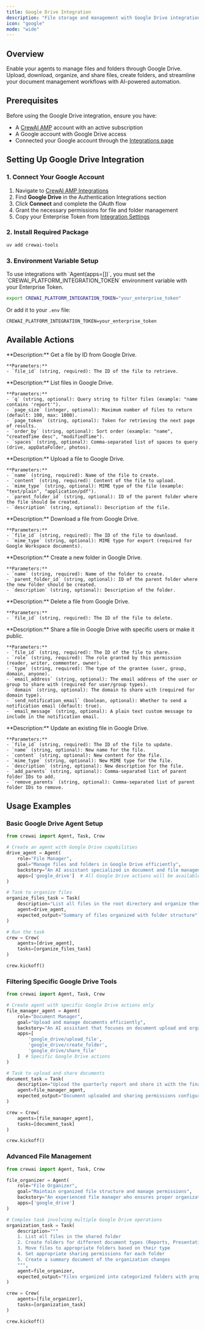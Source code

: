 ```yaml
---
title: Google Drive Integration
description: "File storage and management with Google Drive integration for CrewAI."
icon: "google"
mode: "wide"
---
```


## Overview

Enable your agents to manage files and folders through Google Drive. Upload, download, organize, and share files, create folders, and streamline your document management workflows with AI-powered automation.

## Prerequisites

Before using the Google Drive integration, ensure you have:

- A [CrewAI AMP](https://app.crewai.com) account with an active subscription
- A Google account with Google Drive access
- Connected your Google account through the [Integrations page](https://app.crewai.com/crewai_plus/connectors)

## Setting Up Google Drive Integration

### 1. Connect Your Google Account

1. Navigate to [CrewAI AMP Integrations](https://app.crewai.com/crewai_plus/connectors)
2. Find **Google Drive** in the Authentication Integrations section
3. Click **Connect** and complete the OAuth flow
4. Grant the necessary permissions for file and folder management
5. Copy your Enterprise Token from [Integration Settings](https://app.crewai.com/crewai_plus/settings/integrations)

### 2. Install Required Package

```bash
uv add crewai-tools
```

### 3. Environment Variable Setup

<Note>
  To use integrations with `Agent(apps=[])`, you must set the `CREWAI_PLATFORM_INTEGRATION_TOKEN` environment variable with your Enterprise Token.
</Note>

```bash
export CREWAI_PLATFORM_INTEGRATION_TOKEN="your_enterprise_token"
```

Or add it to your `.env` file:

```
CREWAI_PLATFORM_INTEGRATION_TOKEN=your_enterprise_token
```

## Available Actions

<AccordionGroup>
  <Accordion title="google_drive/get_file">
    **Description:** Get a file by ID from Google Drive.

    **Parameters:**
    - `file_id` (string, required): The ID of the file to retrieve.
  </Accordion>

  <Accordion title="google_drive/list_files">
    **Description:** List files in Google Drive.

    **Parameters:**
    - `q` (string, optional): Query string to filter files (example: "name contains 'report'").
    - `page_size` (integer, optional): Maximum number of files to return (default: 100, max: 1000).
    - `page_token` (string, optional): Token for retrieving the next page of results.
    - `order_by` (string, optional): Sort order (example: "name", "createdTime desc", "modifiedTime").
    - `spaces` (string, optional): Comma-separated list of spaces to query (drive, appDataFolder, photos).
  </Accordion>

  <Accordion title="google_drive/upload_file">
    **Description:** Upload a file to Google Drive.

    **Parameters:**
    - `name` (string, required): Name of the file to create.
    - `content` (string, required): Content of the file to upload.
    - `mime_type` (string, optional): MIME type of the file (example: "text/plain", "application/pdf").
    - `parent_folder_id` (string, optional): ID of the parent folder where the file should be created.
    - `description` (string, optional): Description of the file.
  </Accordion>

  <Accordion title="google_drive/download_file">
    **Description:** Download a file from Google Drive.

    **Parameters:**
    - `file_id` (string, required): The ID of the file to download.
    - `mime_type` (string, optional): MIME type for export (required for Google Workspace documents).
  </Accordion>

  <Accordion title="google_drive/create_folder">
    **Description:** Create a new folder in Google Drive.

    **Parameters:**
    - `name` (string, required): Name of the folder to create.
    - `parent_folder_id` (string, optional): ID of the parent folder where the new folder should be created.
    - `description` (string, optional): Description of the folder.
  </Accordion>

  <Accordion title="google_drive/delete_file">
    **Description:** Delete a file from Google Drive.

    **Parameters:**
    - `file_id` (string, required): The ID of the file to delete.
  </Accordion>

  <Accordion title="google_drive/share_file">
    **Description:** Share a file in Google Drive with specific users or make it public.

    **Parameters:**
    - `file_id` (string, required): The ID of the file to share.
    - `role` (string, required): The role granted by this permission (reader, writer, commenter, owner).
    - `type` (string, required): The type of the grantee (user, group, domain, anyone).
    - `email_address` (string, optional): The email address of the user or group to share with (required for user/group types).
    - `domain` (string, optional): The domain to share with (required for domain type).
    - `send_notification_email` (boolean, optional): Whether to send a notification email (default: true).
    - `email_message` (string, optional): A plain text custom message to include in the notification email.
  </Accordion>

  <Accordion title="google_drive/update_file">
    **Description:** Update an existing file in Google Drive.

    **Parameters:**
    - `file_id` (string, required): The ID of the file to update.
    - `name` (string, optional): New name for the file.
    - `content` (string, optional): New content for the file.
    - `mime_type` (string, optional): New MIME type for the file.
    - `description` (string, optional): New description for the file.
    - `add_parents` (string, optional): Comma-separated list of parent folder IDs to add.
    - `remove_parents` (string, optional): Comma-separated list of parent folder IDs to remove.
  </Accordion>
</AccordionGroup>

## Usage Examples

### Basic Google Drive Agent Setup

```python
from crewai import Agent, Task, Crew

# Create an agent with Google Drive capabilities
drive_agent = Agent(
    role="File Manager",
    goal="Manage files and folders in Google Drive efficiently",
    backstory="An AI assistant specialized in document and file management.",
    apps=['google_drive']  # All Google Drive actions will be available
)

# Task to organize files
organize_files_task = Task(
    description="List all files in the root directory and organize them into appropriate folders",
    agent=drive_agent,
    expected_output="Summary of files organized with folder structure"
)

# Run the task
crew = Crew(
    agents=[drive_agent],
    tasks=[organize_files_task]
)

crew.kickoff()
```

### Filtering Specific Google Drive Tools

```python
from crewai import Agent, Task, Crew

# Create agent with specific Google Drive actions only
file_manager_agent = Agent(
    role="Document Manager",
    goal="Upload and manage documents efficiently",
    backstory="An AI assistant that focuses on document upload and organization.",
    apps=[
        'google_drive/upload_file',
        'google_drive/create_folder',
        'google_drive/share_file'
    ]  # Specific Google Drive actions
)

# Task to upload and share documents
document_task = Task(
    description="Upload the quarterly report and share it with the finance team",
    agent=file_manager_agent,
    expected_output="Document uploaded and sharing permissions configured"
)

crew = Crew(
    agents=[file_manager_agent],
    tasks=[document_task]
)

crew.kickoff()
```

### Advanced File Management

```python
from crewai import Agent, Task, Crew

file_organizer = Agent(
    role="File Organizer",
    goal="Maintain organized file structure and manage permissions",
    backstory="An experienced file manager who ensures proper organization and access control.",
    apps=['google_drive']
)

# Complex task involving multiple Google Drive operations
organization_task = Task(
    description="""
    1. List all files in the shared folder
    2. Create folders for different document types (Reports, Presentations, Spreadsheets)
    3. Move files to appropriate folders based on their type
    4. Set appropriate sharing permissions for each folder
    5. Create a summary document of the organization changes
    """,
    agent=file_organizer,
    expected_output="Files organized into categorized folders with proper permissions and summary report"
)

crew = Crew(
    agents=[file_organizer],
    tasks=[organization_task]
)

crew.kickoff()
```
